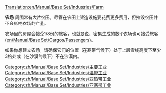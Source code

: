 [[Translation:en/Manual/Base Set/Industries/Farm]]

{{en/Translation|origin=en/Manual/Base Set/Industries/Farm
|from=en
|to=zh
|Percentage=50
}}

{{en/Manual/Base Set/Industries/Industries|name=农场
|image=en/Manual/Base Set/Industries/Farm.png
|caption=温带气候
|image2=en/Manual/Base Set/Industries/Arctic&Tropic Farm.png
|caption2=寒带气候与沙漠气候
|climates=温带气候([[en/Manual/Climates#temperate|Temperate]]), 寒带气候([[en/Manual/Climates#sub-arctic|Sub-arctic]]), 沙漠气候([[en/Manual/Climates#sub-tropical|Sub-tropical]])
|accepts=Nothing
|produces=谷物([[en/Manual/Base Set/Cargos/Grain]]), 牲畜([[en/Manual/Base Set/Cargos/Livestock]]) (温带气候下), <br/>小麦([[en/Manual/Base Set/Cargos/Wheat]]), 牲畜([[en/Manual/Base Set/Cargos/Livestock]]) (寒带气候下), <br/>玉米([[en/Manual/Base Set/Cargos/Maize]]) (沙漠气候下)
}}

'''农场''' 周围常有大片农田。尽管在农田上建造设施要花费更多费用，但摧毁农田并不会影响农场的产量。

农场里的房屋会接受1/8份的旅客，也就是说，密集生成的数个农场也可接受旅客([[en/Manual/Base Set/Cargos/Passengers]])。

如果你想建立农场，请确保它们的位置（在寒带气候下）处于上层雪线高度下至少3格处或（在沙漠气候下）不在沙漠内。

{{en/Manual/Base Set/Industries/Navbox Industries}}

[[Category:zh/Manual/Base Set/Industries/主要工业]]
[[Category:zh/Manual/Base Set/Industries/温带工业]]
[[Category:zh/Manual/Base Set/Industries/亚热带工业]]
[[Category:zh/Manual/Base Set/Industries/亚寒带工业]]